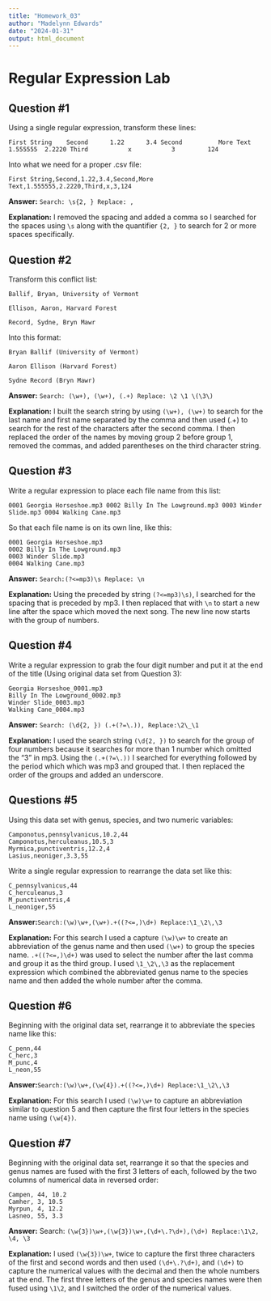```yaml
---
title: "Homework_03"
author: "Madelynn Edwards"
date: "2024-01-31"
output: html_document
---
```

# Regular Expression Lab

## Question #1
Using a single regular expression, transform these lines:

```First String    Second      1.22      3.4
Second          More Text   1.555555  2.2220
Third           x           3         124```

Into what we need for a proper .csv file:

```First String,Second,1.22,3.4,Second,More Text,1.555555,2.2220,Third,x,3,124```

**Answer:** ```Search: \s{2, } Replace: ,```

**Explanation:** I removed the spacing and added a comma so I searched for the spaces using ```\s``` along with the quantifier ```{2, }``` to search for 2 or more spaces specifically.  

## Question #2
Transform this conflict list:
```
Ballif, Bryan, University of Vermont

Ellison, Aaron, Harvard Forest

Record, Sydne, Bryn Mawr
```
Into this format:
```
Bryan Ballif (University of Vermont)

Aaron Ellison (Harvard Forest)

Sydne Record (Bryn Mawr)
```

**Answer:** ```Search: (\w+), (\w+), (.+) Replace: \2 \1 \(\3\)```

**Explanation:** I built the search string by using ```(\w+), (\w+)``` to search for the last name and first name separated by the comma and then used (.+) to search for the rest of the characters after the second comma. I then replaced the order of the names by moving group 2 before group 1, removed the commas, and added parentheses on the third character string.

## Question #3
Write a regular expression to place each file name from this list:
```
0001 Georgia Horseshoe.mp3 0002 Billy In The Lowground.mp3 0003 Winder Slide.mp3 0004 Walking Cane.mp3
```
So that each file name is on its own line, like this:
```
0001 Georgia Horseshoe.mp3
0002 Billy In The Lowground.mp3
0003 Winder Slide.mp3
0004 Walking Cane.mp3
```

**Answer:** ```Search:(?<=mp3)\s Replace: \n```

**Explanation:** Using the preceded by string ```(?<=mp3)\s)```, I searched for the spacing that is preceded by mp3. I then replaced that with ```\n``` to start a new line after the space which moved the next song. The new line now starts with the group of numbers. 

## Question #4
Write a regular expression to grab the four digit number and put it at the end of the title (Using original data set from Question 3):
```
Georgia Horseshoe_0001.mp3
Billy In The Lowground_0002.mp3
Winder Slide_0003.mp3
Walking Cane_0004.mp3
```

**Answer:** ```Search: (\d{2, }) (.+(?=\.)), Replace:\2\_\1```

**Explanation:** I used the search string ```(\d{2, })``` to search for the group of four numbers  because it searches for more than 1 number which omitted the "3" in mp3. Using the ```(.+(?=\.))``` I searched for everything followed by the period which which was mp3 and grouped that. I then replaced the order of the groups and added an underscore.

## Questions #5
Using this data set with genus, species, and two numeric variables:
```
Camponotus,pennsylvanicus,10.2,44
Camponotus,herculeanus,10.5,3
Myrmica,punctiventris,12.2,4
Lasius,neoniger,3.3,55
```
Write a single regular expression to rearrange the data set like this:
```
C_pennsylvanicus,44
C_herculeanus,3
M_punctiventris,4
L_neoniger,55
```

**Answer:**```Search:(\w)\w+,(\w+).+((?<=,)\d+) Replace:\1_\2\,\3```

**Explanation:**  For this search I used a capture ```(\w)\w+``` to create an abbreviation of the genus name and then used ```(\w+)``` to group the species name. ```.+((?<=,)\d+)``` was used to select the number after the last comma and group it as the third group. I used ```\1_\2\,\3``` as the replacement expression which combined the abbreviated genus name to the species name and then added the whole number after the comma.


## Question #6
Beginning with the original data set, rearrange it to abbreviate the species name like this:
```
C_penn,44
C_herc,3
M_punc,4
L_neon,55
```
**Answer:**```Search:(\w)\w+,(\w{4}).+((?<=,)\d+) Replace:\1_\2\,\3```

**Explanation:** For this search I used ```(\w)\w+``` to capture an abbreviation similar to question 5 and then capture the first four letters in the species name using ```(\w{4})```. 

## Question #7
Beginning with the original data set, rearrange it so that the species and genus names are fused with the first 3 letters of each, followed by the two columns of numerical data in reversed order:
```
Campen, 44, 10.2
Camher, 3, 10.5
Myrpun, 4, 12.2
Lasneo, 55, 3.3
```
**Answer:** Search: ```(\w{3})\w+,(\w{3})\w+,(\d+\.?\d+),(\d+) Replace:\1\2, \4, \3```

**Explanation:** I used ```(\w{3})\w+```, twice to capture the first three characters of the first and second words and then used ```(\d+\.?\d+)```, and ```(\d+)``` to capture the numerical values with the decimal and then the whole numbers at the end. The first three letters of the genus and species names were then fused using ```\1\2```, and I switched the order of the numerical values.
